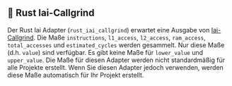 
## 🦀 Rust Iai-Callgrind

Der Rust Iai Adapter (`rust_iai_callgrind`) erwartet eine Ausgabe von [Iai-Callgrind](https://github.com/iai-callgrind/iai-callgrind).
Die Maße `instructions`, `l1_access`, `l2_access`, `ram_access`, `total_accesses` und `estimated_cycles` werden gesammelt.
Nur diese Maße (d.h. `value`) sind verfügbar. Es gibt keine Maße für `lower_value` und `upper_value`.
Die Maße für diesen Adapter werden nicht standardmäßig für alle Projekte erstellt.
Wenn Sie diesen Adapter jedoch verwenden, werden diese Maße automatisch für Ihr Projekt erstellt.

<CargoRustIaiCallgrind />